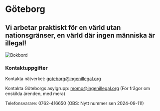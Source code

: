 
# Göteborg

## Vi arbetar praktiskt för en värld utan nationsgränser, en värld där ingen människa är illegal!

<Image src={bokbord} alt="Bokbord" priority/>

### Kontaktuppgifter

Kontakta nätverket: [goteborg@ingenillegal.org](mailto:goteborg@ingenillegal.org)

Kontakta Göteborgs asylgrupp: [momo@ingenillegal.org](momo@ingenillegal.org) (För frågor om enskilda ärenden, med mera)

Telefonsvarare: 0762-416650 (OBS: Nytt nummer sen 2024-09-11!)

